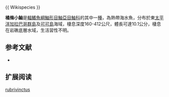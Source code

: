 {{Speciesbox
| name = 橘條小鮋
| image = 
| image_width = 250px
| status = NE
| status_system = IUCN3.1
| genus = Scorpaenodes
| species = rubrivinctus
| authority =  [[Poss,_McCosker_&_Baldwin|Poss, McCosker & Baldwin]], 2010 
| synonyms = 
}}{{ Wikispecies }}

'''橘條小鮋'''是[[輻鰭魚綱|輻鰭魚綱]][[鮋形目|鮋形目]][[鮋亞目|鮋亞目]][[鮋科|鮋科]]的其中一[[種|種]]，為熱帶海水魚，分布於東[[太平洋|太平洋]][[加拉巴哥群島|加拉巴哥群島]]及[[可可島|可可島]]海域，棲息深度160-412公尺，體長可達10.1公分，棲息在岩礁底層水域，生活習性不明。
==参考文献==
*{{FishBase_species|genus=Scorpaenodes|species=rubrivinctus|year=2014|month=7}}

== 扩展阅读 ==
{{refbegin}}
{{wikispecies-inline|Scorpaenodes rubrivinctus|橘條小鮋}}
{{refend}}
{{Taxonbar|from=Q6413190}}

[[Category:小鮋屬|rubrivinctus]]


{{鮋形目小作品}}